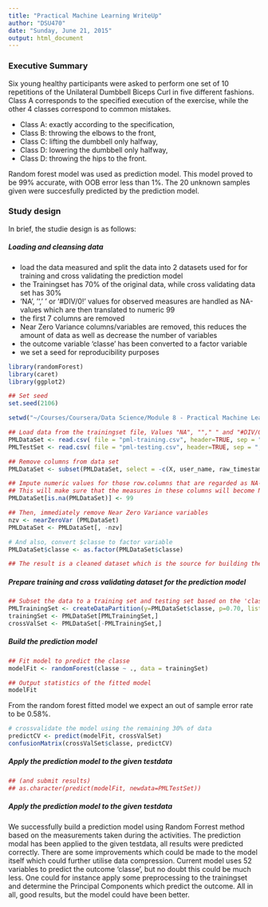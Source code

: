 ```yaml
---
title: "Practical Machine Learning WriteUp"
author: "DSU470"
date: "Sunday, June 21, 2015"
output: html_document
---
```


### Executive Summary
Six young healthy participants were asked to perform one set of 10 repetitions of the Unilateral Dumbbell Biceps Curl in five different fashions. 
Class A corresponds to the specified execution of the exercise, while the other 4 classes correspond to common mistakes.

- Class A: exactly according to the specification, 
- Class B: throwing the elbows to the front, 
- Class C: lifting the dumbbell only halfway,
- Class D: lowering the dumbbell only halfway,
- Class D: throwing the hips to the front.

Random forest model was used as prediction model. This model proved to be 99% accurate, with OOB error less than 1%. 
The 20 unknown samples given were succesfully predicted by the prediction model.

### Study design
In brief, the studie design is as follows:

##### Loading and cleansing data
- load the data measured and split the data into 2 datasets used for for training and cross validating the prediction model
- the Trainingset has 70% of the original data, while cross validating data set has 30%
- 'NA', '', ' ' or '#DIV/0!' values for observed measures are handled as NA-values which are then translated to numeric 99
- the first 7 columns are removed
- Near Zero Variance columns/variables are removed, this reduces the amount of data as well as decrease the number of variables
- the outcome variable 'classe' has been converted to a factor variable
- we set a seed for reproducibility purposes

```r
library(randomForest)
library(caret)
library(ggplot2)

## Set seed
set.seed(2106)

setwd("~/Courses/Coursera/Data Science/Module 8 - Practical Machine Learning/W3/Assessment_WriteUp")
```

```r
## Load data from the trainingset file, Values "NA", ""," " and "#DIV/0!" are regarded as NA-value
PMLDataSet <- read.csv( file = "pml-training.csv", header=TRUE, sep = ",", dec=".", as.is=TRUE, na.strings = c("NA",""," ","#DIV/0!"))
PMLTestSet <- read.csv( file = "pml-testing.csv", header=TRUE, sep = ",", dec=".", as.is=TRUE, na.strings = c("NA",""," ","#DIV/0!"))

## Remove columns from data set
PMLDataSet <- subset(PMLDataSet, select = -c(X, user_name, raw_timestamp_part_1, raw_timestamp_part_2, cvtd_timestamp, new_window, num_window) )

## Impute numeric values for those row.columns that are regarded as NA-value
## This will make sure that the measures in these columns will become Near Zero Variance variables
PMLDataSet[is.na(PMLDataSet)] <- 99

## Then, immediately remove Near Zero Variance variables
nzv <- nearZeroVar (PMLDataSet)
PMLDataSet <- PMLDataSet[, -nzv]

# And also, convert $classe to factor variable
PMLDataSet$classe <- as.factor(PMLDataSet$classe)

## The result is a cleaned dataset which is the source for building the prediction model
```

##### Prepare training and cross validating dataset for the prediction model
```r
## Subset the data to a training set and testing set based on the 'classe' variable in the data set.
PMLTrainingSet <- createDataPartition(y=PMLDataSet$classe, p=0.70, list=FALSE)
trainingSet <- PMLDataSet[PMLTrainingSet,]
crossValSet <- PMLDataSet[-PMLTrainingSet,]
```

##### Build the prediction model
```r
## Fit model to predict the classe
modelFit <- randomForest(classe ~ ., data = trainingSet)

## Output statistics of the fitted model
modelFit
```
From the random forest fitted model we expect an out of sample error rate to be 0.58%. 

```r
# crossvalidate the model using the remaining 30% of data
predictCV <- predict(modelFit, crossValSet)
confusionMatrix(crossValSet$classe, predictCV)
```

##### Apply the prediction model to the given testdata
```r
## (and submit results)
## as.character(predict(modelFit, newdata=PMLTestSet))
```

##### Apply the prediction model to the given testdata
We successfully build a prediction model using Random Forrest method based on the measurements taken during the activities. The prediction modal has been applied to the given testdata, all results were predicted correctly. There are some improvements which could be made to the model itself which could further utilise data compression. Current model uses 52 variables to predict the outcome 'classe', but no doubt this could be much less. 
One could for instance apply some preprocessing to the trainingset and determine the Principal Components which predict the outcome. All in all, good results, but the model could have been better.
